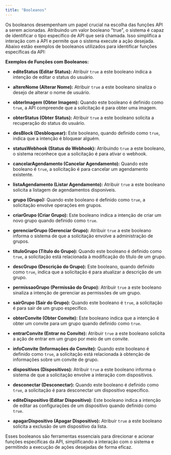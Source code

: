 ```yaml
---
title: "Booleanos"
---
```


Os booleanos desempenham um papel crucial na escolha das funções API a serem acionadas. Atribuindo um valor booleano "true", o sistema é capaz de identificar o tipo específico de API que será chamada. Isso simplifica a interação com a API e permite que o sistema execute a ação desejada. Abaixo estão exemplos de booleanos utilizados para identificar funções específicas da API:

**Exemplos de Funções com Booleanos:**

* **editeStatus (Editar Status):** Atribuir `true` a este booleano indica a intenção de editar o status do usuário.

* **altereNome (Alterar Nome):** Atribuir `true` a este booleano sinaliza o desejo de alterar o nome de usuário.

* **obterImagem (Obter Imagem):** Quando este booleano é definido como `true`, a API compreende que a solicitação é para obter uma imagem.

* **obterStatus (Obter Status):** Atribuir `true` a este booleano solicita a recuperação do status do usuário.

* **desBlock (Desbloquear):** Este booleano, quando definido como `true`, indica que a intenção é bloquear alguém.

* **statusWebhook (Status do Webhook):** Atribuindo `true` a este booleano, o sistema reconhece que a solicitação é para ativar o webhook.

* **cancelarAgendamento (Cancelar Agendamento):** Quando este booleano é `true`, a solicitação é para cancelar um agendamento existente.

* **listaAgendamento (Listar Agendamento):** Atribuir `true` a este booleano solicita a listagem de agendamentos disponíveis.

* **grupo (Grupo):** Quando este booleano é definido como `true`, a solicitação envolve operações em grupos.

* **criarGrupo (Criar Grupo):** Este booleano indica a intenção de criar um novo grupo quando definido como `true`.

* **gerenciarGrupo (Gerenciar Grupo):** Atribuir `true` a este booleano informa o sistema de que a solicitação envolve a administração de grupos.

* **tituloGrupo (Título do Grupo):** Quando este booleano é definido como `true`, a solicitação está relacionada à modificação do título de um grupo.

* **descGrupo (Descrição do Grupo):** Este booleano, quando definido como `true`, indica que a solicitação é para atualizar a descrição de um grupo.

* **permissaoGrupo (Permissão do Grupo):** Atribuir `true` a este booleano sinaliza a intenção de gerenciar as permissões de um grupo.

* **sairGrupo (Sair do Grupo):** Quando este booleano é `true`, a solicitação é para sair de um grupo específico.

* **obterConvite (Obter Convite):** Este booleano indica que a intenção é obter um convite para um grupo quando definido como `true`.

* **entrarConvite (Entrar no Convite):** Atribuir `true` a este booleano solicita a ação de entrar em um grupo por meio de um convite.

* **infoConvite (Informações do Convite):** Quando este booleano é definido como `true`, a solicitação está relacionada à obtenção de informações sobre um convite de grupo.

* **dispositivos (Dispositivos):** Atribuir `true` a este booleano informa o sistema de que a solicitação envolve a interação com dispositivos.

* **desconectar (Desconectar):** Quando este booleano é definido como `true`, a solicitação é para desconectar um dispositivo específico.

* **editeDispositivo (Editar Dispositivo):** Este booleano indica a intenção de editar as configurações de um dispositivo quando definido como `true`.

* **apagarDispositivo (Apagar Dispositivo):** Atribuir `true` a este booleano solicita a exclusão de um dispositivo da lista.

Esses booleanos são ferramentas essenciais para direcionar e acionar funções específicas da API, simplificando a interação com o sistema e permitindo a execução de ações desejadas de forma eficaz.